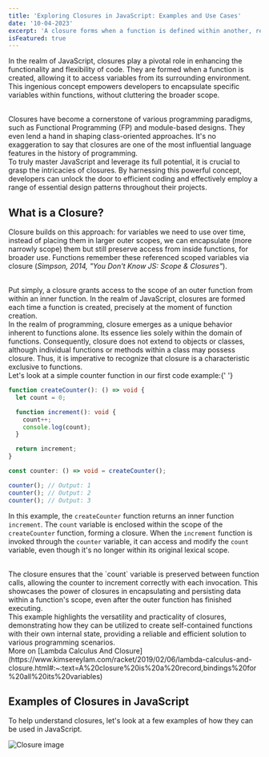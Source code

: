 ```yaml
---
title: 'Exploring Closures in JavaScript: Examples and Use Cases'
date: '10-04-2023'
excerpt: 'A closure forms when a function is defined within another, retaining variable access post-execution. Understanding closures enables effective use of private variables, callbacks, event handlers, and more.'
isFeatured: true
---
```


In the realm of JavaScript, closures play a pivotal role in enhancing the functionality and flexibility of code.
They are formed when a function is created, allowing it to access variables from its surrounding environment.
This ingenious concept empowers developers to encapsulate specific variables within functions,
without cluttering the broader scope.

<br />
Closures have become a cornerstone of various programming paradigms, such as Functional
Programming (FP) and module-based designs. They even lend a hand in shaping class-oriented
approaches. It's no exaggeration to say that closures are one of the most influential
language features in the history of programming.
<br />
To truly master JavaScript and leverage its full potential, it is crucial to grasp
the intricacies of closures. By harnessing this powerful concept, developers can
unlock the door to efficient coding and effectively employ a range of essential design
patterns throughout their projects.

## What is a Closure?

Closure builds on this approach: for variables we need to use over time, instead of placing them in larger outer scopes,
we can encapsulate (more narrowly scope) them but still preserve access from inside functions, for broader use.
Functions remember these referenced scoped variables via closure
(<cite>Simpson, 2014, "You Don't Know JS: Scope & Closures"</cite>).

<br />
Put simply, a closure grants access to the scope of an outer function from within
an inner function. In the realm of JavaScript, closures are formed each time a function
is created, precisely at the moment of function creation.
<br />
In the realm of programming, closure emerges as a unique behavior inherent to functions
alone. Its essence lies solely within the domain of functions. Consequently, closure
does not extend to objects or classes, although individual functions or methods within
a class may possess closure. Thus, it is imperative to recognize that closure is
a characteristic exclusive to functions.
<br />
Let's look at a simple counter function in our first code example:{' '}

```ts
function createCounter(): () => void {
  let count = 0;

  function increment(): void {
    count++;
    console.log(count);
  }

  return increment;
}

const counter: () => void = createCounter();

counter(); // Output: 1
counter(); // Output: 2
counter(); // Output: 3
```

In this example, the `createCounter` function returns an inner function `increment`.
The `count` variable is enclosed within the scope of the `createCounter` function, forming a closure.
When the `increment` function is invoked through the `counter` variable,
it can access and modify the `count` variable, even though it's no longer within its original lexical scope.

<br />
The closure ensures that the `count` variable is preserved between function calls,
allowing the counter to increment correctly with each invocation. This showcases
the power of closures in encapsulating and persisting data within a function's scope,
even after the outer function has finished executing.
<br />
This example highlights the versatility and practicality of closures, demonstrating
how they can be utilized to create self-contained functions with their own internal
state, providing a reliable and efficient solution to various programming scenarios.
<br />
More on [Lambda Calculus And Closure](https://www.kimsereylam.com/racket/2019/02/06/lambda-calculus-and-closure.html#:~:text=A%20closure%20is%20a%20record,bindings%20for%20all%20its%20variables)

## Examples of Closures in JavaScript

To help understand closures, let's look at a few examples of how they can be used in JavaScript.

![Closure image](/images/posts/exploring-closures-in-javascript/exploring-closures-in-javascript.png)
